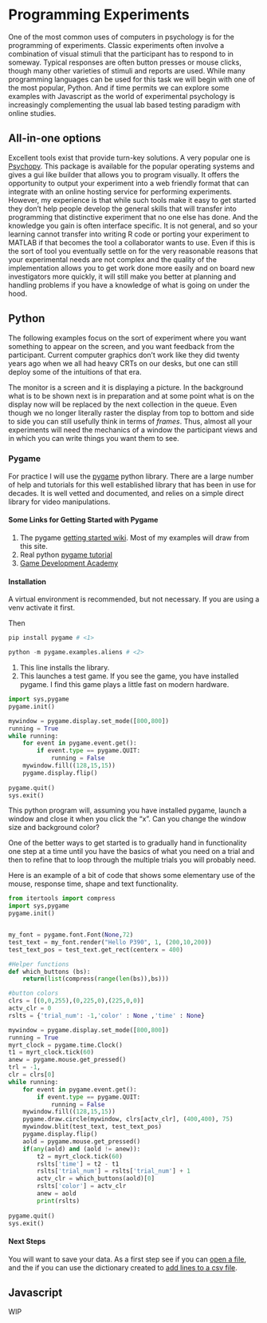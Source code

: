 # Programming Experiments

One of the most common uses of computers in psychology is for the programming of experiments. Classic experiments often involve a combination of visual stimuli that the participant has to respond to in someway. Typical responses are often button presses or mouse clicks, though many other varieties of stimuli and reports are used. While many programming languages can be used for this task we will begin with one of the most popular, Python. And if time permits we can explore some examples with Javascript as the world of experimental psychology is increasingly complementing the usual lab based testing paradigm with online studies. 

## All-in-one options

Excellent tools exist that provide turn-key solutions. A very popular one is [Psychopy](https://www.psychopy.org/). This package is available for the popular operating systems and gives a gui like builder that allows you to program visually. It offers the opportunity to output your experiment into a web friendly format that can integrate with an online hosting service for performing experiments. However, my experience is that while such tools make it easy to get started they don't help people develop the general skills that will transfer into programming that distinctive experiment that no one else has done. And the knowledge you gain is often interface specific. It is not general, and so your learning cannot transfer into writing R code or porting your experiment to MATLAB if that becomes the tool a collaborator wants to use. Even if this is the sort of tool you eventually settle on for the very reasonable reasons that your experimental needs are not complex and the quality of the implementation allows you to get work done more easily and on board new investigators more quickly, it will still make you better at planning and handling problems if you have a knowledge of what is going on under the hood.

## Python

The following examples focus on the sort of experiment where you want something to appear on the screen, and you want feedback from the participant. Current computer graphics don't work like they did twenty years ago when we all had heavy CRTs on our desks, but one can still deploy some of the intuitions of that era.

The monitor is a screen and it is displaying a picture. In the background what is to be shown next is in preparation and at some point what is on the display now will be replaced by the next collection in the queue. Even though we no longer literally raster the display from top to bottom and side to side you can still usefully think in terms of *frames*. Thus, almost all your experiments will need the mechanics of a window the participant views and in which you can write things you want them to see. 

### Pygame
For practice I will use the [pygame](https://www.pygame.org) python library. There are a large number of help and tutorials for this well established library that has been in use for decades. It is well vetted and documented, and relies on a simple direct library for video manipulations. 

#### Some Links for Getting Started with Pygame
1. The pygame [getting started wiki](https://www.pygame.org/wiki/GettingStarted).
   Most of my examples will draw from this site. 
2. Real python [pygame tutorial](https://realpython.com/pygame-a-primer/)
3. [Game Development Academy](https://gamedevacademy.org/pygame-code-tutorial-complete-guide/)

#### Installation
A virtual environment is recommended, but not necessary. If you are using a venv activate it first.

Then 

```python
pip install pygame # <1>

python -m pygame.examples.aliens # <2>
```
1. This line installs the library.
2. This launches a test game. If you see the game, you have installed pygame. I find this game plays a little fast on modern hardware.

::: {#fig-basicimports}

```python
import sys,pygame
pygame.init()

mywindow = pygame.display.set_mode([800,800])
running = True
while running:
    for event in pygame.event.get():
        if event.type == pygame.QUIT:
            running = False
    mywindow.fill((128,15,15))
    pygame.display.flip()
        
pygame.quit()
sys.exit()

```

This python program will, assuming you have installed pygame, launch a window and close it when you click the "x". Can you change the window size and background color?

:::

One of the better ways to get started is to gradually hand in functionality one step at a time until you have the basics of what you need on a trial and then to refine that to loop through the multiple trials you will probably need. 

Here is an example of a bit of code that shows some elementary use of the mouse, response time, shape and text functionality. 

```python
from itertools import compress
import sys,pygame
pygame.init()


my_font = pygame.font.Font(None,72)
test_text = my_font.render("Hello P390", 1, (200,10,200))
test_text_pos = test_text.get_rect(centerx = 400)

#Helper functions
def which_buttons (bs):
    return(list(compress(range(len(bs)),bs)))

#button colors
clrs = [(0,0,255),(0,225,0),(225,0,0)]
actv_clr = 0
rslts = {'trial_num': -1,'color' : None ,'time' : None}

mywindow = pygame.display.set_mode([800,800])
running = True
myrt_clock = pygame.time.Clock()
t1 = myrt_clock.tick(60)
anew = pygame.mouse.get_pressed()
trl = -1,
clr = clrs[0]
while running:
    for event in pygame.event.get():
        if event.type == pygame.QUIT:
            running = False
    mywindow.fill((128,15,15))
    pygame.draw.circle(mywindow, clrs[actv_clr], (400,400), 75)
    mywindow.blit(test_text, test_text_pos)
    pygame.display.flip()
    aold = pygame.mouse.get_pressed()
    if(any(aold) and (aold != anew)):
        t2 = myrt_clock.tick(60)
        rslts['time'] = t2 - t1
        rslts['trial_num'] = rslts['trial_num'] + 1
        actv_clr = which_buttons(aold)[0]
        rslts['color'] = actv_clr
        anew = aold
        print(rslts)
        
pygame.quit()
sys.exit()
```

#### Next Steps

You will want to save your data. As a first step see if you can [open a file](https://www.w3schools.com/python/python_file_handling.asp), and the if you can use the dictionary created to [add lines to a csv file](https://docs.python.org/3/library/csv.html). 


## Javascript 
WIP